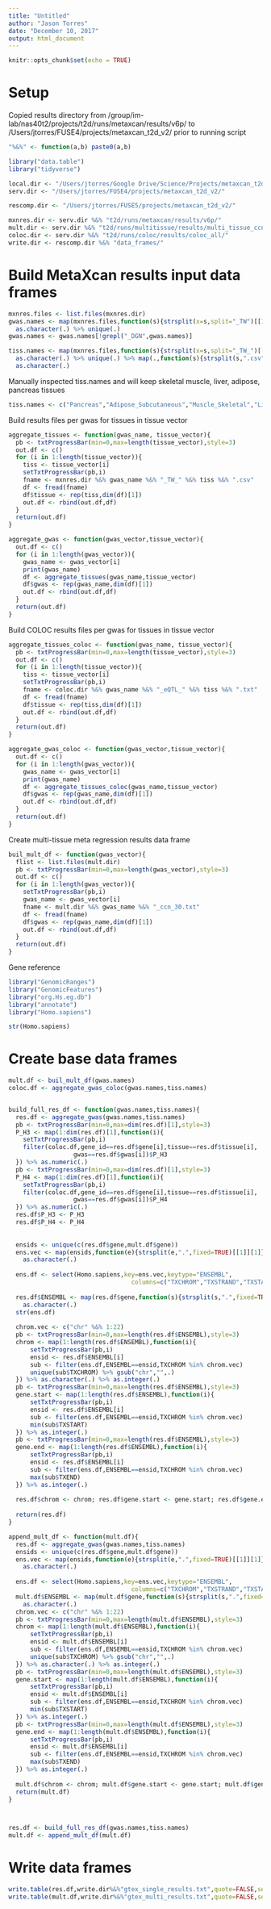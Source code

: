 ```yaml
---
title: "Untitled"
author: "Jason Torres"
date: "December 10, 2017"
output: html_document
---
```


```r
knitr::opts_chunk$set(echo = TRUE)
```


# Setup 

Copied results directory from /group/im-lab/nas40t2/projects/t2d/runs/metaxcan/results/v6p/ 
to /Users/jtorres/FUSE4/projects/metaxcan_t2d_v2/ prior to running script 

```r

"%&%" <- function(a,b) paste0(a,b)

library("data.table")
library("tidyverse")

local.dir <- "/Users/jtorres/Google Drive/Science/Projects/metaxcan_t2d_v2/"
serv.dir <- "/Users/jtorres/FUSE4/projects/metaxcan_t2d_v2/"

rescomp.dir <- "/Users/jtorres/FUSE5/projects/metaxcan_t2d_v2/"

mxnres.dir <- serv.dir %&% "t2d/runs/metaxcan/results/v6p/"
mult.dir <- serv.dir %&% "t2d/runs/multitissue/results/multi_tissue_ccn_30/"
coloc.dir <- serv.dir %&% "t2d/runs/coloc/results/coloc_all/"
write.dir <- rescomp.dir %&% "data_frames/"

```


# Build MetaXcan results input data frames 


```r

mxnres.files <- list.files(mxnres.dir)
gwas.names <- map(mxnres.files,function(s){strsplit(x=s,split="_TW")[[1]][1]}) %>% 
  as.character(.) %>% unique(.) 
gwas.names <- gwas.names[!grepl("_DGN",gwas.names)]

tiss.names <- map(mxnres.files,function(s){strsplit(x=s,split="_TW_")[[1]][2]}) %>% 
  as.character(.) %>% unique(.) %>% map(.,function(s){strsplit(s,".csv")[[1]][1]}) %>% 
  as.character(.) 

```

Manually inspected tiss.names and will keep skeletal muscle, liver, adipose, pancreas tissues 

```r

tiss.names <- c("Pancreas","Adipose_Subcutaneous","Muscle_Skeletal","Liver")

```


Build results files per gwas for tissues in tissue vector  

```r

aggregate_tissues <- function(gwas_name, tissue_vector){
  pb <- txtProgressBar(min=0,max=length(tissue_vector),style=3)
  out.df <- c() 
  for (i in 1:length(tissue_vector)){
    tiss <- tissue_vector[i]
    setTxtProgressBar(pb,i)
    fname <- mxnres.dir %&% gwas_name %&% "_TW_" %&% tiss %&% ".csv"
    df <- fread(fname)
    df$tissue <- rep(tiss,dim(df)[1])
    out.df <- rbind(out.df,df)
  }
  return(out.df)
}

aggregate_gwas <- function(gwas_vector,tissue_vector){
  out.df <- c() 
  for (i in 1:length(gwas_vector)){
    gwas_name <- gwas_vector[i]
    print(gwas_name)
    df <- aggregate_tissues(gwas_name,tissue_vector)
    df$gwas <- rep(gwas_name,dim(df)[1])
    out.df <- rbind(out.df,df)
  }
  return(out.df)  
}

```


Build COLOC results files per gwas for tissues in tissue vector  

```r

aggregate_tissues_coloc <- function(gwas_name, tissue_vector){
  pb <- txtProgressBar(min=0,max=length(tissue_vector),style=3)
  out.df <- c() 
  for (i in 1:length(tissue_vector)){
    tiss <- tissue_vector[i]
    setTxtProgressBar(pb,i)
    fname <- coloc.dir %&% gwas_name %&% "_eQTL_" %&% tiss %&% ".txt"
    df <- fread(fname)
    df$tissue <- rep(tiss,dim(df)[1])
    out.df <- rbind(out.df,df)
  }
  return(out.df)
}

aggregate_gwas_coloc <- function(gwas_vector,tissue_vector){
  out.df <- c() 
  for (i in 1:length(gwas_vector)){
    gwas_name <- gwas_vector[i]
    print(gwas_name)
    df <- aggregate_tissues_coloc(gwas_name,tissue_vector)
    df$gwas <- rep(gwas_name,dim(df)[1])
    out.df <- rbind(out.df,df)
  }
  return(out.df)  
}

```


Create multi-tissue meta regression results data frame 

```r

buil_mult_df <- function(gwas_vector){
  flist <- list.files(mult.dir)
  pb <- txtProgressBar(min=0,max=length(gwas_vector),style=3)
  out.df <- c()
  for (i in 1:length(gwas_vector)){
    setTxtProgressBar(pb,i)
    gwas_name <- gwas_vector[i]
    fname <- mult.dir %&% gwas_name %&% "_ccn_30.txt"
    df <- fread(fname)
    df$gwas <- rep(gwas_name,dim(df)[1])
    out.df <- rbind(out.df,df)
  }
  return(out.df)
}

```



Gene reference 

```r

library("GenomicRanges")
library("GenomicFeatures")
library("org.Hs.eg.db")
library("annotate")
library("Homo.sapiens")

str(Homo.sapiens)

```




# Create base data frames 


```r

mult.df <- buil_mult_df(gwas.names)
coloc.df <- aggregate_gwas_coloc(gwas.names,tiss.names)


build_full_res_df <- function(gwas.names,tiss.names){
  res.df <- aggregate_gwas(gwas.names,tiss.names)
  pb <- txtProgressBar(min=0,max=dim(res.df)[1],style=3)
  P_H3 <- map(1:dim(res.df)[1],function(i){
    setTxtProgressBar(pb,i)
    filter(coloc.df,gene_id==res.df$gene[i],tissue==res.df$tissue[i],
                  gwas==res.df$gwas[i])$P_H3 
  }) %>% as.numeric(.) 
  pb <- txtProgressBar(min=0,max=dim(res.df)[1],style=3)
  P_H4 <- map(1:dim(res.df)[1],function(i){
    setTxtProgressBar(pb,i)
    filter(coloc.df,gene_id==res.df$gene[i],tissue==res.df$tissue[i],
                  gwas==res.df$gwas[i])$P_H4 
  }) %>% as.numeric(.) 
  res.df$P_H3 <- P_H3
  res.df$P_H4 <- P_H4
  
  
  ensids <- unique(c(res.df$gene,mult.df$gene))
  ens.vec <- map(ensids,function(e){strsplit(e,".",fixed=TRUE)[[1]][1]}) %>% 
    as.character(.)
  
  ens.df <- select(Homo.sapiens,key=ens.vec,keytype="ENSEMBL",
                                  columns=c("TXCHROM","TXSTRAND","TXSTART","TXEND"))
  
  res.df$ENSEMBL <- map(res.df$gene,function(s){strsplit(s,".",fixed=TRUE)[[1]][1]}) %>% 
    as.character(.)
  str(ens.df)
  
  chrom.vec <- c("chr" %&% 1:22)
  pb <- txtProgressBar(min=0,max=length(res.df$ENSEMBL),style=3)
  chrom <- map(1:length(res.df$ENSEMBL),function(i){
      setTxtProgressBar(pb,i)
      ensid <- res.df$ENSEMBL[i]
      sub <- filter(ens.df,ENSEMBL==ensid,TXCHROM %in% chrom.vec)
      unique(sub$TXCHROM) %>% gsub("chr","",.)
  }) %>% as.character(.) %>% as.integer(.)
  pb <- txtProgressBar(min=0,max=length(res.df$ENSEMBL),style=3)
  gene.start <- map(1:length(res.df$ENSEMBL),function(i){
      setTxtProgressBar(pb,i)
      ensid <- res.df$ENSEMBL[i]
      sub <- filter(ens.df,ENSEMBL==ensid,TXCHROM %in% chrom.vec)
      min(sub$TXSTART)
  }) %>% as.integer(.)
  pb <- txtProgressBar(min=0,max=length(res.df$ENSEMBL),style=3)
  gene.end <- map(1:length(res.df$ENSEMBL),function(i){
      setTxtProgressBar(pb,i)
      ensid <- res.df$ENSEMBL[i]
      sub <- filter(ens.df,ENSEMBL==ensid,TXCHROM %in% chrom.vec)
      max(sub$TXEND)
  }) %>% as.integer(.)
  
  res.df$chrom <- chrom; res.df$gene.start <- gene.start; res.df$gene.end <- gene.end
  
  return(res.df)
}

append_mult_df <- function(mult.df){
  res.df <- aggregate_gwas(gwas.names,tiss.names)
  ensids <- unique(c(res.df$gene,mult.df$gene))
  ens.vec <- map(ensids,function(e){strsplit(e,".",fixed=TRUE)[[1]][1]}) %>% 
    as.character(.)
  
  ens.df <- select(Homo.sapiens,key=ens.vec,keytype="ENSEMBL",
                                  columns=c("TXCHROM","TXSTRAND","TXSTART","TXEND"))  
  mult.df$ENSEMBL <- map(mult.df$gene,function(s){strsplit(s,".",fixed=TRUE)[[1]][1]}) %>% 
    as.character(.)
  chrom.vec <- c("chr" %&% 1:22)
  pb <- txtProgressBar(min=0,max=length(mult.df$ENSEMBL),style=3)
  chrom <- map(1:length(mult.df$ENSEMBL),function(i){
      setTxtProgressBar(pb,i)
      ensid <- mult.df$ENSEMBL[i]
      sub <- filter(ens.df,ENSEMBL==ensid,TXCHROM %in% chrom.vec)
      unique(sub$TXCHROM) %>% gsub("chr","",.)
  }) %>% as.character(.) %>% as.integer(.)
  pb <- txtProgressBar(min=0,max=length(mult.df$ENSEMBL),style=3)
  gene.start <- map(1:length(mult.df$ENSEMBL),function(i){
      setTxtProgressBar(pb,i)
      ensid <- mult.df$ENSEMBL[i]
      sub <- filter(ens.df,ENSEMBL==ensid,TXCHROM %in% chrom.vec)
      min(sub$TXSTART)
  }) %>% as.integer(.)
  pb <- txtProgressBar(min=0,max=length(mult.df$ENSEMBL),style=3)
  gene.end <- map(1:length(mult.df$ENSEMBL),function(i){
      setTxtProgressBar(pb,i)
      ensid <- mult.df$ENSEMBL[i]
      sub <- filter(ens.df,ENSEMBL==ensid,TXCHROM %in% chrom.vec)
      max(sub$TXEND)
  }) %>% as.integer(.)
  
  mult.df$chrom <- chrom; mult.df$gene.start <- gene.start; mult.df$gene.end <- gene.end
  return(mult.df)
}



res.df <- build_full_res_df(gwas.names,tiss.names)
mult.df <- append_mult_df(mult.df)

```


# Write data frames 


```r

write.table(res.df,write.dir%&%"gtex_single_results.txt",quote=FALSE,sep="\t",row.names=F)
write.table(mult.df,write.dir%&%"gtex_multi_results.txt",quote=FALSE,sep="\t",row.names=F)

```




